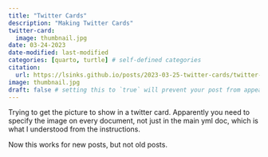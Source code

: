 ```yaml
---
title: "Twitter Cards"
description: "Making Twitter Cards"
twitter-card:
  image: thumbnail.jpg
date: 03-24-2023
date-modified: last-modified
categories: [quarto, turtle] # self-defined categories
citation:
  url: https://lsinks.github.io/posts/2023-03-25-twitter-cards/twitter-cards.html 
image: thumbnail.jpg
draft: false # setting this to `true` will prevent your post from appearing on your listing page until you're ready!
---
```


Trying to get the picture to show in a twitter card. Apparently you need to specify the image on every document, not just in the main yml doc, which is what I understood from the instructions.

Now this works for new posts, but not old posts.
